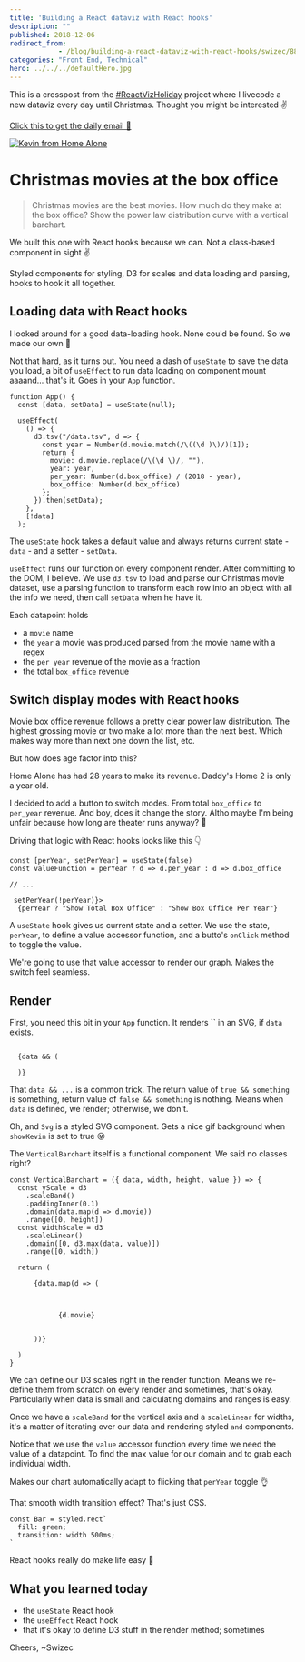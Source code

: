 ```yaml
---
title: 'Building a React dataviz with React hooks'
description: ""
published: 2018-12-06
redirect_from: 
            - /blog/building-a-react-dataviz-with-react-hooks/swizec/8801
categories: "Front End, Technical"
hero: ../../../defaultHero.jpg
---
```

This is a crosspost from the [#ReactVizHoliday](https://reactviz.holiday) project where I livecode a new dataviz every day until Christmas. Thought you might be interested ✌️





[Click this to get the daily email 💌](https://reactviz.holiday)



[![Kevin from Home Alone](./img/homealone.png)](https://reactviz.holiday/christmas-movies/)



# Christmas movies at the box office



> Christmas movies are the best movies. How much do they make at the box office? Show the power law distribution curve with a vertical barchart.



We built this one with React hooks because we can. Not a class-based component in sight ✌️



Styled components for styling, D3 for scales and data loading and parsing, hooks to hook it all together.



## Loading data with React hooks



I looked around for a good data-loading hook. None could be found. So we made our own 💪



Not that hard, as it turns out. You need a dash of `useState` to save the data you load, a bit of `useEffect` to run data loading on component mount aaaand… that&#x27;s it. Goes in your `App` function.



```
function App() {
  const [data, setData] = useState(null);

  useEffect(
    () => {
      d3.tsv("/data.tsv", d => {
        const year = Number(d.movie.match(/\((\d )\)/)[1]);
        return {
          movie: d.movie.replace(/\(\d \)/, ""),
          year: year,
          per_year: Number(d.box_office) / (2018 - year),
          box_office: Number(d.box_office)
        };
      }).then(setData);
    },
    [!data]
  );
```



The `useState` hook takes a default value and always returns current state - `data` - and a setter - `setData`.



`useEffect` runs our function on every component render. After committing to the DOM, I believe. We use `d3.tsv` to load and parse our Christmas movie dataset, use a parsing function to transform each row into an object with all the info we need, then call `setData` when he have it.



Each datapoint holds



- a `movie` name
- the `year` a movie was produced parsed from the movie name with a regex
- the `per_year` revenue of the movie as a fraction
- the total `box_office` revenue



## Switch display modes with React hooks



Movie box office revenue follows a pretty clear power law distribution. The highest grossing movie or two make a lot more than the next best. Which makes way more than next one down the list, etc.



But how does age factor into this?



Home Alone has had 28 years to make its revenue. Daddy&#x27;s Home 2 is only a year old.



I decided to add a button to switch modes. From total `box_office` to `per_year` revenue. And boy, does it change the story. Altho maybe I&#x27;m being unfair because how long are theater runs anyway? 🤔



Driving that logic with React hooks looks like this 👇



```
const [perYear, setPerYear] = useState(false)
const valueFunction = perYear ? d => d.per_year : d => d.box_office

// ...

 setPerYear(!perYear)}>
  {perYear ? "Show Total Box Office" : "Show Box Office Per Year"}
```



A `useState` hook gives us current state and a setter. We use the state, `perYear`, to define a value accessor function, and a butto&#x27;s `onClick` method to toggle the value.



We&#x27;re going to use that value accessor to render our graph. Makes the switch feel seamless.



## Render



First, you need this bit in your `App` function. It renders `` in an SVG, if `data` exists.



```

  {data && (
    
  )}
```



That `data && ...` is a common trick. The return value of `true && something` is something, return value of `false && something` is nothing. Means when `data` is defined, we render; otherwise, we don&#x27;t.



Oh, and `Svg` is a styled SVG component. Gets a nice gif background when `showKevin` is set to true 😛



The `VerticalBarchart` itself is a functional component. We said no classes right?



```
const VerticalBarchart = ({ data, width, height, value }) => {
  const yScale = d3
    .scaleBand()
    .paddingInner(0.1)
    .domain(data.map(d => d.movie))
    .range([0, height])
  const widthScale = d3
    .scaleLinear()
    .domain([0, d3.max(data, value)])
    .range([0, width])

  return (
    
      {data.map(d => (
        
          
          
            {d.movie}
          
        
      ))}
    
  )
}
```



We can define our D3 scales right in the render function. Means we re-define them from scratch on every render and sometimes, that&#x27;s okay. Particularly when data is small and calculating domains and ranges is easy.



Once we have a `scaleBand` for the vertical axis and a `scaleLinear` for widths, it&#x27;s a matter of iterating over our data and rendering styled `` and `` components.



Notice that we use the `value` accessor function every time we need the value of a datapoint. To find the max value for our domain and to grab each individual width.



Makes our chart automatically adapt to flicking that `perYear` toggle 👌





That smooth width transition effect? That&#x27;s just CSS.



```
const Bar = styled.rect`
  fill: green;
  transition: width 500ms;
`
```



React hooks really do make life easy 🎣



## What you learned today



- the `useState` React hook
- the `useEffect` React hook
- that it&#x27;s okay to define D3 stuff in the render method; sometimes



Cheers, ~Swizec
